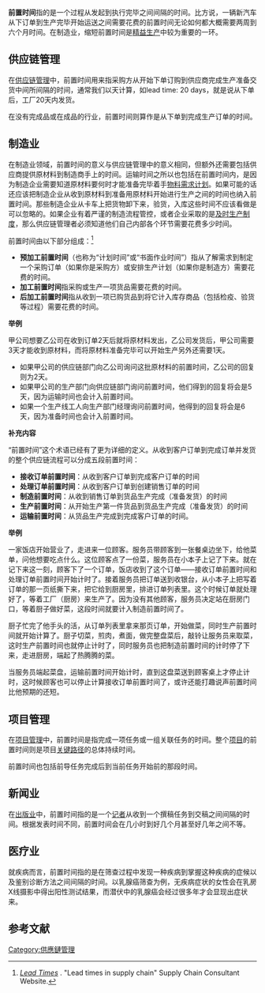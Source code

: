 '''前置时间'''指的是一个过程从发起到执行完毕之间间隔的时间。比方说，一辆新汽车从下订单到生产完毕开始运送之间需要花费的前置时间无论如何都大概需要两周到六个月时间。在制造业，缩短前置时间是[[精益生产|精益生产]]中较为重要的一环。

== 供应链管理 ==
在[[供应链管理|供应链管理]]中，前置时间用来指采购方从开始下单订购到供应商完成生产准备交货中间所间隔的时间，通常我们以天计算，如lead time: 20 days，就是说从下单后，工厂20天内发货。

在没有完成品或在成品的行业，前置时间则算作是从下单到完成生产订单的时间。

== 制造业 ==
在制造业领域，前置时间的意义与供应链管理中的意义相同，但额外还需要包括供应商提供原材料到制造商手上的时间。运输时间之所以也包括在前置时间内，是因为制造企业需要知道原材料要何时才能准备完毕着手[[物料需求计划|物料需求计划]]。如果可能的话还应该把制造企业从收到原材料到准备用原材料开始进行生产之间的时间也纳入前置时间。那些制造企业从卡车上把货物卸下来，验货，入库这些时间不应该看做是可以忽略的。如果企业有着严谨的制造流程管控，或者企业采取的是[[及时制度|及时生产制度]]，那么供应链管理者必须知道他们自己内部各个环节需要花费多少时间。

前置时间由以下部分组成：<ref>[http://en.supply-chain-consultant.eu/10/lead-time-supply-chain/ ''Lead Times''] {{Wayback|url=http://en.supply-chain-consultant.eu/10/lead-time-supply-chain/ |date=20190327101112 }}. "Lead times in supply chain" Supply Chain Consultant Website.</ref>
* '''预加工前置时间'''（也称为“计划时间”或“书面作业时间”）指从了解需求到制定一个采购订单（如果你是采购方）或安排生产计划（如果你是制造方）需要花费的时间。
* '''加工前置时间'''指采购或生产一项货品需要花费的时间。
* '''后加工前置时间'''指从收到一项已购货品到将它计入库存商品（包括检疫、验货等过程）需要花费的时间。

'''举例'''

甲公司想要乙公司在收到订单2天后就将原材料发出，乙公司发货后，甲公司需要3天才能收到原材料，而将原材料准备完毕可以开始生产另外还需要1天。

* 如果甲公司的供应链部门向乙公司询问这批原材料的前置时间，乙公司的回复则为2天。
* 如果甲公司的生产部门向供应链部门询问前置时间，他们得到的回复将会是5天，因为运输时间也会计入前置时间。
* 如果一个生产线工人向生产部门经理询问前置时间，他得到的回复将会是6天，因为准备时间也会计入前置时间。

'''补充内容'''

“前置时间”这个术语已经有了更为详细的定义。从收到客户订单到完成订单并发货的整个供应链流程可以分成五段前置时间：

* '''接收订单前置时间'''：从收到客户订单到完成客户订单的时间
* '''处理订单前置时间'''：从收到客户订单到创建销售订单的时间
* '''制造前置时间'''：从收到销售订单到货品生产完成（准备发货）的时间
* '''生产前置时间'''：从开始生产第一件货品到货品生产完成（准备发货）的时间
* '''运输前置时间'''：从货品生产完成到完成客户订单的时间。

'''举例'''

一家饭店开始营业了，走进来一位顾客。服务员带顾客到一张餐桌边坐下，给他菜单，问他想要吃点什么。这位顾客点了一份菜，服务员在小本子上记了下来。就在记下来这一刻，顾客下了一个订单，饭店收到了这个订单——接收订单前置时间和处理订单前置时间开始计时了。接着服务员把订单送到收银台，从小本子上把写着订单的那一页纸撕下来，把它给到厨房里，排进订单列表里。这个时候订单就处理好了，等着工厂（厨房）来生产了。因为没有其他顾客，服务员决定站在厨房门口，等着厨子做好菜，这段时间就要计入制造前置时间了。

厨子忙完了他手头的活，从订单列表里拿来那页订单，开始做菜，同时生产前置时间就开始计算了。厨子切菜，煎肉，煮面，做完整盘菜后，敲铃让服务员来取菜，这时生产前置时间也就停止计时了，同时服务员也把制造前置时间的计时停了下来，走进厨房，端起了热腾腾的菜。

当服务员端起菜盘，运输前置时间开始计时，直到这盘菜送到顾客桌上才停止计时，这时候顾客也可以停止计算接收订单前置时间了，或许还能打趣说声前置时间比他预期的还短。

== 项目管理 ==
在[[项目管理|项目管理]]中，前置时间是指完成一项任务或一组关联任务的时间。整个[[项目|项目]]的前置时间则是项目[[关键路径|关键路径]]的总体持续时间。

前置时间也包括前导任务完成后到当前任务开始前的那段时间。

== 新闻业 ==
在[[出版|出版业]]中，前置时间指的是一个[[记者|记者]]从收到一个撰稿任务到交稿之间间隔的时间。根据发表时间不同，前置时间会在几小时到好几个月甚至好几年之间不等。

== 医疗业 ==
就疾病而言，前置时间指的是在筛查过程中发现一种疾病到掌握这种疾病的症候以及鉴别诊断方法之间间隔的时间。以乳腺癌筛查为例，无疾病症状的女性会在乳房X线摄影中得出阳性测试结果，而潜伏中的乳腺癌会经过很多年才会显现出症状来。

== 参考文献 ==
{{Reflist}}

[[Category:供應鏈管理|Category:供應鏈管理]]